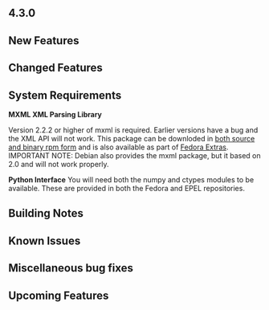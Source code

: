 == 4.3.0 ==

==New Features==

==Changed Features==

==System Requirements==
'''MXML XML Parsing Library'''

Version 2.2.2 or higher of mxml is required. Earlier versions have a bug and the XML API will not work. This package can be downloded in [http://www.easysw.com/~mike/mxml/software.php both source and binary rpm form] and is also available as part of [http://fedoraproject.org/wiki/Extras/UsingExtras Fedora Extras]. IMPORTANT NOTE: Debian also provides the mxml package, but it based on 2.0 and will not work properly.


'''Python Interface'''
You will need both the numpy and ctypes modules to be available.  These are provided in both the Fedora and EPEL repositories.

==Building Notes==

==Known Issues==

==Miscellaneous bug fixes==

==Upcoming Features==